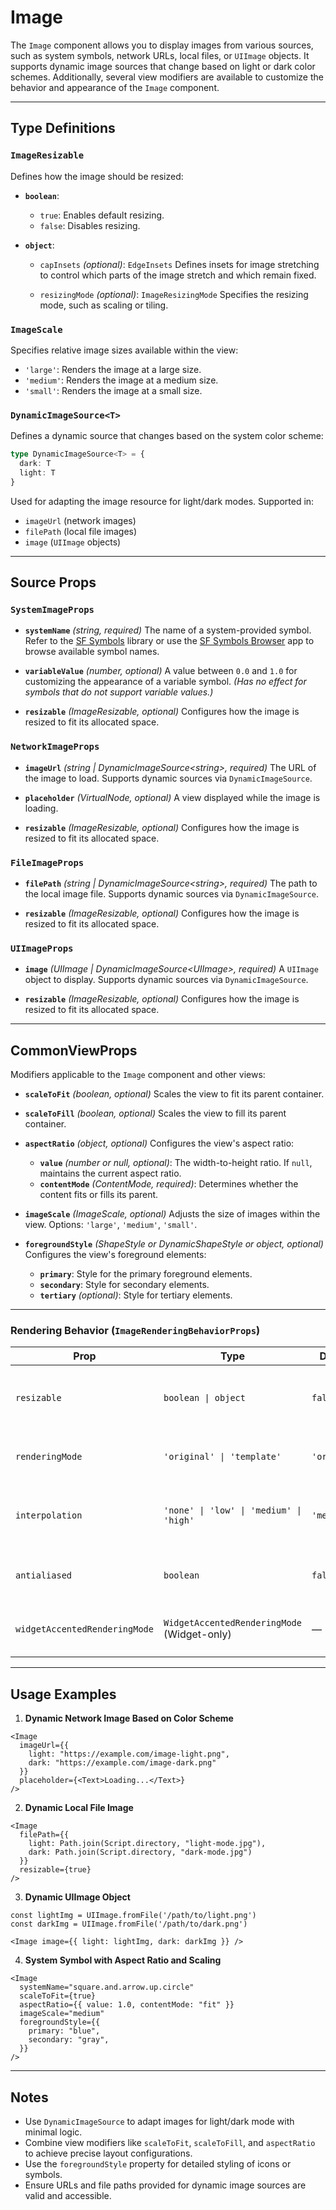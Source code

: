 # Image 
        
The `Image` component allows you to display images from various sources, such as system symbols, network URLs, local files, or `UIImage` objects. It supports dynamic image sources that change based on light or dark color schemes. Additionally, several view modifiers are available to customize the behavior and appearance of the `Image` component.

---

## **Type Definitions**

### `ImageResizable`

Defines how the image should be resized:

* **`boolean`**:

  * `true`: Enables default resizing.
  * `false`: Disables resizing.

* **`object`**:

  * `capInsets` *(optional)*: `EdgeInsets`
    Defines insets for image stretching to control which parts of the image stretch and which remain fixed.

  * `resizingMode` *(optional)*: `ImageResizingMode`
    Specifies the resizing mode, such as scaling or tiling.

### `ImageScale`

Specifies relative image sizes available within the view:

* `'large'`: Renders the image at a large size.
* `'medium'`: Renders the image at a medium size.
* `'small'`: Renders the image at a small size.

### `DynamicImageSource<T>`

Defines a dynamic source that changes based on the system color scheme:

```ts
type DynamicImageSource<T> = {
  dark: T
  light: T
}
```

Used for adapting the image resource for light/dark modes. Supported in:

* `imageUrl` (network images)
* `filePath` (local file images)
* `image` (`UIImage` objects)

---

## **Source Props**

### `SystemImageProps`

* **`systemName`** *(string, required)*
  The name of a system-provided symbol.
  Refer to the [SF Symbols](https://developer.apple.com/design/resources/#sf-symbols) library or use the [SF Symbols Browser](https://apps.apple.com/cn/app/sf-symbols-reference/id1491161336?l=en-GB) app to browse available symbol names.

* **`variableValue`** *(number, optional)*
  A value between `0.0` and `1.0` for customizing the appearance of a variable symbol.
  *(Has no effect for symbols that do not support variable values.)*

* **`resizable`** *(ImageResizable, optional)*
  Configures how the image is resized to fit its allocated space.

### `NetworkImageProps`

* **`imageUrl`** *(string | DynamicImageSource\<string\>, required)*
  The URL of the image to load. Supports dynamic sources via `DynamicImageSource`.

* **`placeholder`** *(VirtualNode, optional)*
  A view displayed while the image is loading.

* **`resizable`** *(ImageResizable, optional)*
  Configures how the image is resized to fit its allocated space.

### `FileImageProps`

* **`filePath`** *(string | DynamicImageSource\<string\>, required)*
  The path to the local image file. Supports dynamic sources via `DynamicImageSource`.

* **`resizable`** *(ImageResizable, optional)*
  Configures how the image is resized to fit its allocated space.

### `UIImageProps`

* **`image`** *(UIImage | DynamicImageSource\<UIImage\>, required)*
  A `UIImage` object to display. Supports dynamic sources via `DynamicImageSource`.

* **`resizable`** *(ImageResizable, optional)*
  Configures how the image is resized to fit its allocated space.

---

## **CommonViewProps**

Modifiers applicable to the `Image` component and other views:

* **`scaleToFit`** *(boolean, optional)*
  Scales the view to fit its parent container.

* **`scaleToFill`** *(boolean, optional)*
  Scales the view to fill its parent container.

* **`aspectRatio`** *(object, optional)*
  Configures the view's aspect ratio:

  * **`value`** *(number or null, optional)*: The width-to-height ratio. If `null`, maintains the current aspect ratio.
  * **`contentMode`** *(ContentMode, required)*: Determines whether the content fits or fills its parent.

* **`imageScale`** *(ImageScale, optional)*
  Adjusts the size of images within the view. Options: `'large'`, `'medium'`, `'small'`.

* **`foregroundStyle`** *(ShapeStyle or DynamicShapeStyle or object, optional)*
  Configures the view's foreground elements:

  * **`primary`**: Style for the primary foreground elements.
  * **`secondary`**: Style for secondary elements.
  * **`tertiary`** *(optional)*: Style for tertiary elements.

---

### Rendering Behavior (`ImageRenderingBehaviorProps`)

| Prop                          | Type                                        | Default      | Description                                                     |
| ----------------------------- | ------------------------------------------- | ------------ | --------------------------------------------------------------- |
| `resizable`                   | `boolean \| object`                         | `false`      | Controls whether the image resizes to fit its frame (see below) |
| `renderingMode`               | `'original' \| 'template'`                  | `'original'` | Use `"template"` to allow tinting via `foregroundColor`         |
| `interpolation`               | `'none' \| 'low' \| 'medium' \| 'high'`     | `'medium'`   | Sets interpolation quality when scaling the image               |
| `antialiased`                 | `boolean`                                   | `false`      | Whether the image should use anti-aliasing                      |
| `widgetAccentedRenderingMode` | `WidgetAccentedRenderingMode` (Widget-only) | —            | Defines how the image renders in Widget accented mode           |

---

## **Usage Examples**

1. **Dynamic Network Image Based on Color Scheme**

```tsx
<Image
  imageUrl={{
    light: "https://example.com/image-light.png",
    dark: "https://example.com/image-dark.png"
  }}
  placeholder={<Text>Loading...</Text>}
/>
```

2. **Dynamic Local File Image**

```tsx
<Image
  filePath={{
    light: Path.join(Script.directory, "light-mode.jpg"),
    dark: Path.join(Script.directory, "dark-mode.jpg")
  }}
  resizable={true}
/>
```

3. **Dynamic UIImage Object**

```tsx
const lightImg = UIImage.fromFile('/path/to/light.png')
const darkImg = UIImage.fromFile('/path/to/dark.png')

<Image image={{ light: lightImg, dark: darkImg }} />
```

4. **System Symbol with Aspect Ratio and Scaling**

```tsx
<Image
  systemName="square.and.arrow.up.circle"
  scaleToFit={true}
  aspectRatio={{ value: 1.0, contentMode: "fit" }}
  imageScale="medium"
  foregroundStyle={{
    primary: "blue",
    secondary: "gray",
  }}
/>
```

---

## Notes

* Use `DynamicImageSource` to adapt images for light/dark mode with minimal logic.
* Combine view modifiers like `scaleToFit`, `scaleToFill`, and `aspectRatio` to achieve precise layout configurations.
* Use the `foregroundStyle` property for detailed styling of icons or symbols.
* Ensure URLs and file paths provided for dynamic image sources are valid and accessible.
